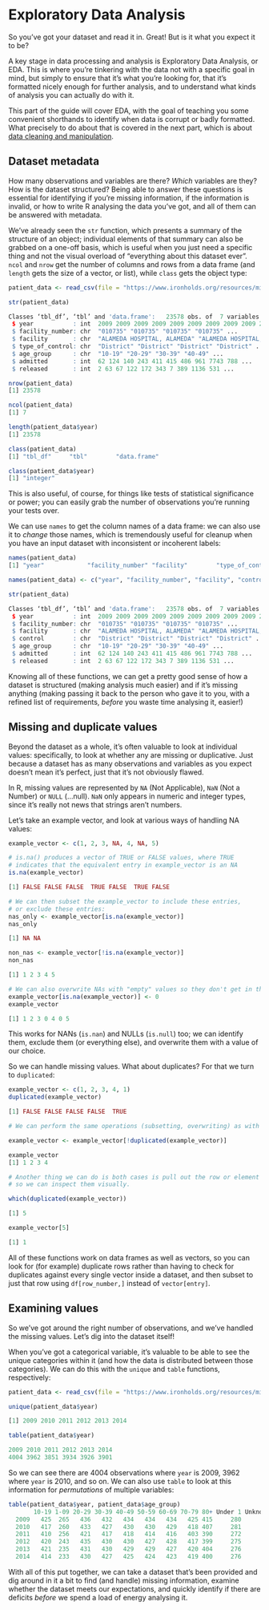 # Exploratory Data Analysis

So you've got your dataset and read it in. Great! But is it what you expect it to be?

A key stage in data processing and analysis is Exploratory Data Analysis, or EDA. This is where you're tinkering with the data not with a specific goal in mind, but simply to ensure that it's what you're looking for, that it's formatted nicely enough for further analysis, and to understand what kinds of analysis you can actually do with it.

This part of the guide will cover EDA, with the goal of teaching you some convenient shorthands to identify when data is corrupt or badly formatted. What precisely to do about that is covered in the next part, which is about [data cleaning and manipulation](cleaning-and-manipulating-data.html).

## Dataset metadata

How many observations and variables are there? *Which* variables are they? How is the dataset structured? Being able to answer these questions is essential for identifying if you're missing information, if the information is invalid, or how to write R analysing the data you've got, and all of them can be answered with metadata.

We've already seen the `str` function, which presents a summary of the structure of an object; individual elements of that summary can also be grabbed on a one-off basis, which is useful when you just need a specific thing and not the visual overload of "everything about this dataset ever". `ncol` and `nrow` get the number of columns and rows from a data frame (and `length` gets the size of a vector, or list), while `class` gets the object type:

```r
patient_data <- read_csv(file = "https://www.ironholds.org/resources/misc/patient_data.csv")

str(patient_data)

Classes ‘tbl_df’, ‘tbl’ and 'data.frame':	23578 obs. of  7 variables:
 $ year           : int  2009 2009 2009 2009 2009 2009 2009 2009 2009 2009 ...
 $ facility_number: chr  "010735" "010735" "010735" "010735" ...
 $ facility       : chr  "ALAMEDA HOSPITAL, ALAMEDA" "ALAMEDA HOSPITAL, ALAMEDA" "ALAMEDA HOSPITAL, ALAMEDA" "ALAMEDA HOSPITAL, ALAMEDA" ...
 $ type_of_control: chr  "District" "District" "District" "District" ...
 $ age_group      : chr  "10-19" "20-29" "30-39" "40-49" ...
 $ admitted       : int  62 124 140 243 411 415 486 961 7743 788 ...
 $ released       : int  2 63 67 122 172 343 7 389 1136 531 ...

nrow(patient_data)
[1] 23578

ncol(patient_data)
[1] 7

length(patient_data$year)
[1] 23578

class(patient_data)
[1] "tbl_df"     "tbl"        "data.frame"

class(patient_data$year)
[1] "integer"
```

This is also useful, of course, for things like tests of statistical significance or power; you can easily grab the number of observations you're running your tests over.

We can use `names` to get the column names of a data frame: we can also use it to *change* those names, which is tremendously useful for cleanup when you have an input dataset with inconsistent or incoherent labels:

```r

names(patient_data)
[1] "year"            "facility_number" "facility"        "type_of_control" "age_group"       "admitted"        "released"

names(patient_data) <- c("year", "facility_number", "facility", "control", "age_group", "admitted", "released")

str(patient_data)

Classes ‘tbl_df’, ‘tbl’ and 'data.frame':	23578 obs. of  7 variables:
 $ year           : int  2009 2009 2009 2009 2009 2009 2009 2009 2009 2009 ...
 $ facility_number: chr  "010735" "010735" "010735" "010735" ...
 $ facility       : chr  "ALAMEDA HOSPITAL, ALAMEDA" "ALAMEDA HOSPITAL, ALAMEDA" "ALAMEDA HOSPITAL, ALAMEDA" "ALAMEDA HOSPITAL, ALAMEDA" ...
 $ control        : chr  "District" "District" "District" "District" ...
 $ age_group      : chr  "10-19" "20-29" "30-39" "40-49" ...
 $ admitted       : int  62 124 140 243 411 415 486 961 7743 788 ...
 $ released       : int  2 63 67 122 172 343 7 389 1136 531 ...
```

Knowing all of these functions, we can get a pretty good sense of how a dataset is structured (making analysis much easier) and if it's missing anything (making passing it back to the person who gave it to you, with a refined list of requirements, *before* you waste time analysing it, easier!)

## Missing and duplicate values

Beyond the dataset as a whole, it's often valuable to look at individual values: specifically, to look at whether any are missing or duplicative. Just because a dataset has as many observations and variables as you expect doesn't mean it's perfect, just that it's not obviously flawed.

In R, missing values are represented by `NA` (Not Applicable), `NaN` (Not a Number) or `NULL` (...null). `NaN` only appears in numeric and integer types, since it's really not news that strings aren't numbers.

Let's take an example vector, and look at various ways of handling NA values:

```r

example_vector <- c(1, 2, 3, NA, 4, NA, 5)

# is.na() produces a vector of TRUE or FALSE values, where TRUE
# indicates that the equivalent entry in example_vector is an NA
is.na(example_vector)

[1] FALSE FALSE FALSE  TRUE FALSE  TRUE FALSE

# We can then subset the example_vector to include these entries,
# or exclude these entries:
nas_only <- example_vector[is.na(example_vector)]
nas_only

[1] NA NA

non_nas <- example_vector[!is.na(example_vector)]
non_nas

[1] 1 2 3 4 5

# We can also overwrite NAs with "empty" values so they don't get in the way of data processing
example_vector[is.na(example_vector)] <- 0
example_vector

[1] 1 2 3 0 4 0 5
```

This works for NANs (`is.nan`) and NULLs (`is.null`) too; we can identify them, exclude them (or everything else), and overwrite them with a value of our choice.

So we can handle missing values. What about duplicates? For that we turn to `duplicated`:

```r

example_vector <- c(1, 2, 3, 4, 1)
duplicated(example_vector)

[1] FALSE FALSE FALSE FALSE  TRUE

# We can perform the same operations (subsetting, overwriting) as with is.na and its sister functions.

example_vector <- example_vector[!duplicated(example_vector)]

example_vector
[1] 1 2 3 4

# Another thing we can do is both cases is pull out the row or element numbers for duplicated elements,
# so we can inspect them visually.

which(duplicated(example_vector))

[1] 5

example_vector[5]

[1] 1
```

All of these functions work on data frames as well as vectors, so you can look for (for example) duplicate rows rather than having to check for duplicates against every single vector inside a dataset, and then subset to just that row using `df[row_number,]` instead of `vector[entry]`.

## Examining values

So we've got around the right number of observations, and we've handled the missing values. Let's dig into the dataset itself!

When you've got a categorical variable, it's valuable to be able to see the unique categories within it (and how the data is distributed between those categories). We can do this with the `unique` and `table` functions, respectively:

```r
patient_data <- read_csv(file = "https://www.ironholds.org/resources/misc/patient_data.csv")

unique(patient_data$year)

[1] 2009 2010 2011 2012 2013 2014

table(patient_data$year)

2009 2010 2011 2012 2013 2014 
4004 3962 3851 3934 3926 3901 
```

So we can see there are 4004 observations where `year` is 2009, 3962 where `year` is 2010, and so on. We can also use `table` to look at this information for *permutations* of multiple variables:

```r
table(patient_data$year, patient_data$age_group)
       10-19 1-09 20-29 30-39 40-49 50-59 60-69 70-79 80+ Under 1 Unknown
  2009   425  265   436   432   434   434   434   425 415     280      24
  2010   417  260   433   427   430   430   429   418 407     281      30
  2011   410  256   421   417   418   414   416   403 390     272      34
  2012   420  243   435   430   430   427   428   417 399     275      30
  2013   421  235   431   430   429   429   427   420 404     276      24
  2014   414  233   430   427   425   424   423   419 400     276      30
```

With all of this put together, we can take a dataset that's been provided and dig around in it a bit to find (and handle) missing information, examine whether the dataset meets our expectations, and quickly identify if there are deficits *before* we spend a load of energy analysing it.
